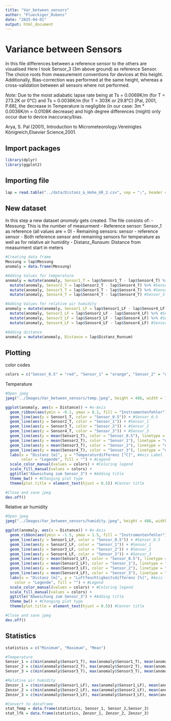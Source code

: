 ```yaml
---
title: "Var_between_sensors"
author: "Flueckiger_Rubens"
date: "2025-04-01"
output: html_document
---
```


# Variance between Sensors

In this file differences between a reference sensor to the others are visualised
Here I took Sensor_3 (3m above ground) as reference Sensor. The choice roots from measurement conventions for devices at this height. Additionally, Bias-correction was performed at the same height, whereas a cross-validation between all sensors where not performed.

*Note:* Due to the moist adiabatic lapse rate being at Ts = 0.0069K/m (for T = 273.2K or 0°C) and Ts = 0.0036K/m (for T = 303K or 29.8°C) [Pal, 2001, P.68], the decrease in Temperature is negligible (in our case: 3m * 0.0036K/m = 0.0108K decrease) and high degree differences (might) only occur due to device inaccuracy/bias.

Arya, S. Pal (2001), Introduction to Micrometeorology.Vereinigtes Königreich,Elsevier Science,2001.

## Import packages

```r
library(dplyr)
library(ggplot2)
```

## Importing file

```r
lap = read.table("../data/Distanz_&_Hohe_GR_2.csv", sep = ";", header = T)
```
## New dataset

In this step a new dataset *anomaly* gets created. The file consists of:
- Messung: This is the number of measurment
- Reference sensor: Sensor_1 as reference (all values are = 0)
- Remaining sensors: sensor - reference sensor
- Both reference sensor and remaining sensors for temperature as well as for relative air humidity
- Distanz_Runsum: Distance from measurment start in meters

```r

#Creating data frame
Messung = lap$Messung
anomaly = data.frame(Messung)

#Adding Values for temperature
anomaly = mutate(anomaly, Sensor1_T = lap$Sensor1_T - lap$Sensor4_T) %>% #Sensor_0.5
  mutate(anomaly, Sensor2_T = lap$Sensor2_T - lap$Sensor4_T) %>% #Sensor_1
  mutate(anomaly, Sensor3_T = lap$Sensor3_T - lap$Sensor4_T) %>% #Sensor_2
  mutate(anomaly, Sensor4_T = lap$Sensor4_T - lap$Sensor4_T) #Sensor_3

#Adding Values for relative air humidity
anomaly = mutate(anomaly, Sensor1_LF = lap$Sensor1_LF - lap$Sensor4_LF) %>% #Sensor_0.5
  mutate(anomaly, Sensor2_LF = lap$Sensor2_LF - lap$Sensor4_LF) %>% #Sensor_1
  mutate(anomaly, Sensor3_LF = lap$Sensor3_LF - lap$Sensor4_LF) %>% #Sensor_2
  mutate(anomaly, Sensor4_LF = lap$Sensor4_LF - lap$Sensor4_LF) #Sensor_3

#Adding distance
anomaly = mutate(anomaly, Distance = lap$Distanz_Runsum)

```

## Plotting

color codes

```r
colors = c("Sensor_0.5" = "red", "Sensor_1" = "orange", "Sensor_2" = "darkgreen", "Sensor_3" = "blue", "Instrumentenfehler" = "lightblue")
```

Temperature

```r

#Open jpeg
jpeg("../Images/Var_between_sensors/temp.jpeg", height = 486, width = 780, res = 108)

ggplot(anomaly, aes(x = Distance)) + #x-Axis
  geom_ribbon(aes(ymin = -0.1, ymax = 0.1, fill = "Instrumentenfehler"), alpha = 1) + #Filling
  geom_line(aes(y = Sensor1_T, color = "Sensor_0.5")) + #Sensor_0.5
  geom_line(aes(y = Sensor2_T, color = "Sensor_1")) + #Sensor_1
  geom_line(aes(y = Sensor3_T, color = "Sensor_2")) + #Sensor_2
  geom_line(aes(y = Sensor4_T, color = "Sensor_3")) + #Sensor_3
  geom_line(aes(y = mean(Sensor1_T), color = "Sensor_0.5"), linetype = "dashed") + #Mean Sensor_0.5
  geom_line(aes(y = mean(Sensor2_T), color = "Sensor_1"), linetype = "dashed") + #Mean Sensor_1
  geom_line(aes(y = mean(Sensor3_T), color = "Sensor_2"), linetype = "dashed") + #Mean Sensor_2
  geom_line(aes(y = mean(Sensor4_T), color = "Sensor_3"), linetype = "dashed") + #Mean Sensor_3
  labs(x = "Distanz [m]", y = "Temperaturdifferenz [°C]", #Axis Label
       color = "Legende", fill = "") + #Legend
  scale_color_manual(values = colors) + #Coloring legend
  scale_fill_manual(values = colors) +
  ggtitle("Abweichung zum Sensor_3") + #Adding title
  theme_bw() + #Changing plot type
  theme(plot.title = element_text(hjust = 0.5)) #Center title

#Close and save jpeg
dev.off()

```

Relative air humidity

```r

#Open jpeg
jpeg("../Images/Var_between_sensors/humidity.jpeg", height = 486, width = 780, res = 108)

ggplot(anomaly, aes(x = Distance)) + #x-Axis
  geom_ribbon(aes(ymin = -1.5, ymax = 1.5, fill = "Instrumentenfehler"), alpha = 1) + #Filling
  geom_line(aes(y = Sensor1_LF, color = "Sensor_0.5")) + #Sensor_0.5
  geom_line(aes(y = Sensor2_LF, color = "Sensor_1")) + #Sensor_1
  geom_line(aes(y = Sensor3_LF, color = "Sensor_2")) + #Sensor_2
  geom_line(aes(y = Sensor4_LF, color = "Sensor_3")) + #Sensor_3
  geom_line(aes(y = mean(Sensor1_LF), color = "Sensor_0.5"), linetype = "dashed") + #Mean Sensor_0.5
  geom_line(aes(y = mean(Sensor2_LF), color = "Sensor_1"), linetype = "dashed") + #Mean Sensor_1
  geom_line(aes(y = mean(Sensor3_LF), color = "Sensor_2"), linetype = "dashed") + #Mean Sensor_2
  geom_line(aes(y = mean(Sensor4_LF), color = "Sensor_3"), linetype = "dashed") + #Mean Sensor_3
  labs(x = "Distanz [m]", y = "Luftfeuchtigkeitsdifferenz [%]", #Axis label
    color = "Legende", fill = "") + #Legend
  scale_color_manual(values = colors) + #Coloring legend
  scale_fill_manual(values = colors) +
  ggtitle("Abweichung zum Sensor_3") + #Adding title
  theme_bw() + #Changing plot type
  theme(plot.title = element_text(hjust = 0.5)) #Center title

#Close and save jpeg
dev.off()

```

## Statistics

```r

statistics = c("Minimum", "Maximum", "Mean")

#Temperature
Sensor_1 = c(min(anomaly$Sensor1_T), max(anomaly$Sensor1_T), mean(anomaly$Sensor1_T))
Sensor_2 = c(min(anomaly$Sensor2_T), max(anomaly$Sensor2_T), mean(anomaly$Sensor2_T))
Sensor_3 = c(min(anomaly$Sensor3_T), max(anomaly$Sensor3_T), mean(anomaly$Sensor3_T))

#Relative air humidity
Zenzor_1 = c(min(anomaly$Sensor1_LF), max(anomaly$Sensor1_LF), mean(anomaly$Sensor1_LF))
Zenzor_2 = c(min(anomaly$Sensor2_LF), max(anomaly$Sensor2_LF), mean(anomaly$Sensor2_LF))
Zenzor_3 = c(min(anomaly$Sensor3_LF), max(anomaly$Sensor3_LF), mean(anomaly$Sensor3_LF))

#Convert to dataframe
stat_Temp = data.frame(statistics, Sensor_1, Sensor_2,Sensor_3)
stat_lfk = data.frame(statistics, Zenzor_1, Zenzor_2, Zenzor_3)
```



